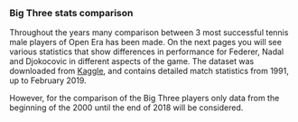 
&nbsp;

### Big Three stats comparison

Throughout the years many comparison between 3 most successful tennis male players of Open Era has been made. On the next pages you will see various statistics that show differences in performance for Federer, Nadal and Djokocovic in different aspects of the game. The dataset was downloaded from [Kaggle](https://www.kaggle.com/datasets/sijovm/atpdata), and contains detailed match statistics from 1991, up to February 2019.

However, for the comparison of the Big Three players only data from the beginning of the 2000 until the end of 2018 will be considered.

